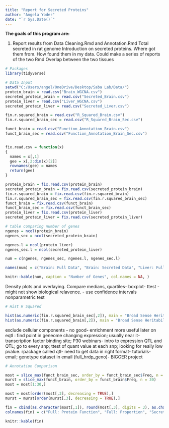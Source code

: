 ```yaml
---
title: "Report for Secreted Proteins"
author: "Angela Yoder"
date: "`r Sys.Date()`"
---
```


**The goals of this program are:**

1. Report results from Data Cleaning.Rmd and Annotation.Rmd
Total secreted in rat genome
Introduction on secreted proteins. Where got them from. How found them in my data. 
Could make a series of reports of the two Rmd
Overlap between the two tissues

```r
# Packages
library(tidyverse)

# Data Input
setwd("C:/Users/angel/OneDrive/Desktop/Saba Lab/Data/")
protein_brain = read.csv("Brain_WGCNA.csv")
secreted_protein_brain = read.csv("Secreted_Brain.csv")
protein_liver = read.csv("Liver_WGCNA.csv")
secreted_protein_liver = read.csv("Secreted_Liver.csv")

fin.r.squared_brain = read.csv("R_Squared_Brain.csv")
fin.r.squared_brain_sec = read.csv("R_Squared_Brain_Sec.csv")

funct_brain = read.csv("Function_Annotation_Brain.csv")
funct_brain_sec = read.csv("Function_Annotation_Brain_Sec.csv")


fix.read.csv = function(x)
{
  names = x[,1]
  gee = x[,2:dim(x)[2]]
  rownames(gee) = names
  return(gee)
}

protein_brain = fix.read.csv(protein_brain)
secreted_protein_brain = fix.read.csv(secreted_protein_brain)
fin.r.squared_brain = fix.read.csv(fin.r.squared_brain)
fin.r.squared_brain_sec = fix.read.csv(fin.r.squared_brain_sec)
funct_brain = fix.read.csv(funct_brain)
funct_brain_sec = fix.read.csv(funct_brain_sec)
protein_liver = fix.read.csv(protein_liver)
secreted_protein_liver = fix.read.csv(secreted_protein_liver)

```

```r
# table comparing number of genes
ngenes = ncol(protein_brain)
ngenes_sec = ncol(secreted_protein_brain)

ngenes.l = ncol(protein_liver)
ngenes_sec.l = ncol(secreted_protein_liver)

num = c(ngenes, ngenes_sec, ngenes.l, ngenes_sec.l)

names(num) = c("Brain: Full Data", "Brain: Secreted Data", "Liver: Full Data", "Liver: Secreted Data")

knitr::kable(num, caption = "Number of Genes", col.names = NA, )

```

Density plots and overlaying. Compare medians, quartiles- boxplot- ttest - might not show biological relavence. - use confidence intervals nonparametric test
```r
# Hist R Squared

hist(as.numeric(fin.r.squared_brain_sec[,2]), main = "Broad Sense Heritability: Secreted Brain", xlab = "R-Squared Value")
hist(as.numeric(fin.r.squared_brain[,2]), main = "Broad Sense Heritability: Full Brain", xlab = "R-Squared Value")

```

exclude cellular components - no good- enrichment more useful later on
eqtl : find point in geneome changing expression; usually near it- transcription factor binding site; P30 webinars- intro to expression QTL and QTL; go to every snp; ttest of quant value at each snp; looking for really low pvalue. rpackage called qtl- need to get data in right format- tutorials- email; genotype dataset in email (full_hrdp_geno)- BIGGER project
```r
# Annotation Comparison

most = slice_max(funct_brain_sec, order_by = funct_brain_sec$Freq, n = 30)
murst = slice_max(funct_brain, order_by = funct_brain$Freq, n = 30)
most = most[1:30,]

most = most[order(most[,3], decreasing = TRUE),]
murst = murst[order(murst[,3], decreasing = TRUE),]

fin = cbind(as.character(most[,1]), round(most[,3], digits = 3), as.character(murst[,1]), round(murst[,3], digits = 3))
colnames(fin) = c("Full: Protein Function", "Full: Proportion", "Secreted: Protein Function", "Secreted: Proportion")

knitr::kable(fin)

```